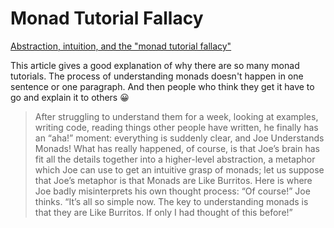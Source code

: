 # Monad Tutorial Fallacy

[Abstraction, intuition, and the "monad tutorial fallacy"](https://byorgey.wordpress.com/2009/01/12/abstraction-intuition-and-the-monad-tutorial-fallacy/)

This article gives a good explanation of why there are so many monad tutorials. The process of understanding monads doesn't happen in one sentence or one paragraph. And then people who think they get it have to go and explain it to others 😀

> After struggling to understand them for a week, looking at examples, writing code, reading things other people have written, he finally has an “aha!” moment: everything is suddenly clear, and Joe Understands Monads! What has really happened, of course, is that Joe’s brain has fit all the details together into a higher-level abstraction, a metaphor which Joe can use to get an intuitive grasp of monads; let us suppose that Joe’s metaphor is that Monads are Like Burritos. Here is where Joe badly misinterprets his own thought process: “Of course!” Joe thinks. “It’s all so simple now. The key to understanding monads is that they are Like Burritos. If only I had thought of this before!”
